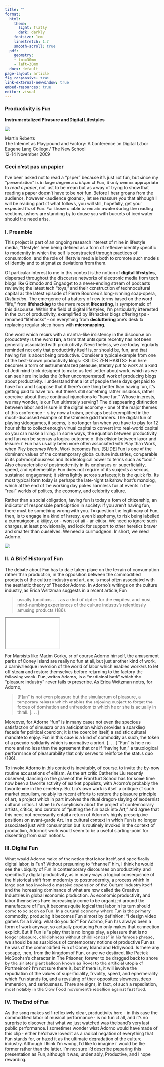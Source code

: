 ```yaml
---
title: ""
format: 
  html:
    theme: 
      light: flatly
      dark: darkly
    fontsize: 1em
    linestretch: 1.7
    smooth-scroll: true 
  pdf:
    geometry:
    - top=30mm
    - left=30mm 
  docx: default
page-layout: article
fig-responsive: true
link-external-newwindow: true
embed-resources: true
editor: visual
---
```


### Productivity is Fun
**Instrumentalized Pleasure and Digital Lifestyles**<br>

::: {layout="[[25,75]]"}
![](img/inertie-polaire-crop.jpg)

Martin Roberts\
The Internet as Playground and Factory: A Conference on Digital Labor\
Eugene Lang College / The New School\
12-14 November 2009
:::

### Ceci n'est pas un papier

I've been asked not to read a "paper" because it's just not fun, but since my "presentation" is in large degree a *critique* of Fun, it only seems appropriate to *read a paper*, not just to be mean but as a way of trying to show that reading a paper doesn't have to be *not* fun. Before I hear groans from the audience, however \<audience groans\>, let me reassure you that although I will be reading part of what follows, you will still, hopefully, get your expected fix of Fun. For those unable to remain awake during the reading sections, ushers are standing by to douse you with buckets of iced water should the need arise.

### I. Preamble

This project is part of an ongoing research interest of mine in lifestyle media, "lifestyle" here being defined as a form of reflexive identity specific to modernity in which the self is constructed through practices of consumption, and the role of lifestyle media is both to promote such models of identity and to stigmatize deviations from them.

Of particular interest to me in this context is the notion of **digital lifestyles**, dispersed throughout the discourse networks of electronic media from tech blogs like Gizmodo and Engadget to a never-ending stream of podcasts reviewing the latest tech "toys," and their construction of technocultural capital as the latest episode of Pierre Bourdieu's long-running soap-opera, *Distinction*. The emergence of a battery of new terms based on the word "life,"<SLIDE> from **lifehacking** to the more recent **lifecasting**, is symptomatic of this discourse. Within the field of digital lifestyles, I'm particularly interested in the cult of productivity, exemplified by lifehacker blogs offering tips - renamed "lifehacks" - on everything from **decluttering** one's desk to replacing regular sleep hours with **micronapping**.

One word which recurs with a mantra-like insistency in the discourse on productivity is the word **fun**, a term that until quite recently has not been generally associated with productivity. Nevertheless, we are today regularly reminded not only that productivity itself is, or should be, fun, and that having fun is about being productive. Consider a typical example from one of the best-known productivity blogs: \<SLIDE: ZEN HABITS\> Fun here becomes a form of instrumentalized pleasure, literally *put to work* as a kind of Jedi mind trick designed to make us feel better about work, which as we can see here includes the (often uncompensated) work of producing blogs about productivity. I understand that a lot of people these days get paid to have fun, and I suppose that if there's one thing better than having fun, it's getting paid to have fun. But there's still something rather insidious, rather coercive, about these continual injunctions to "have fun." Whose interests, we may wonder, is our Fun ultimately serving? The disappearing distinction between labor and leisure in the digital economy - one of the major themes of this conference - is by now a truism, perhaps best exemplified in the much-discussed example of the Chinese gold farmers. The digital fun of playing videogames, it seems, is no longer fun when you have to play for 12 hour shifts to collect enough virtual capital to convert into real-world capital so you can make a living. In some ways, the equation between productivity and fun can be seen as a logical outcome of this elision between labor and leisure: if Fun has usually been more often associated with Play than Work, when Play *becomes* Work, Work becomes Fun. \[SLIDE\] Fun is one of the dominant values of the contemporary global culture industries, comparable in its polymorphousness and its ideological power to terms such as "cool." Also characteristic of postmodernity in its emphases on superficiality, speed, and ephemerality: Fun does not require of its subjects a serious, sustained engagement; it skims lightly across surfaces; it is the quick fix. Its most typical form today is perhaps the late-night talkshow host's monolog, which at the end of the working day pokes harmless fun at events in the "real" worlds of politics, the economy, and celebrity culture.

Rather than a social obligation, having fun is today a form of citizenship, an indicator of responsible participation in society: if you aren't having fun, there must be something wrong with you. To question the legitimacy of Fun, then, is to engage in a kind of heresy, even blasphemy, to risk being labelled a curmudgeon, a killjoy, or - worst of all - an elitist. We need to ignore such charges, at least provisionally, and look for support to other heretics braver and smarter than ourselves. We need a curmudgeon. In short, we need Adorno.

![](img/adorno.jpg)

### II\. A Brief History of Fun

The debate about Fun has to date taken place on the terrain of consumption rather than production, in the opposition between the commodified products of the culture industry and art, and is most often associated with the aesthetic theory of Theodor Adorno. In Adorno's writings on the culture industry, as Erica Weitzman suggests in a recent article, Fun 

>usually functions . . . as a kind of cipher for the emptiest and most mind-numbing experiences of the culture industry's relentlessly amusing products (186). 

<CONEY ISLAND CLIP> 

::: {.column-margin}
<iframe width="175" height="100" src="video/steeplechase-park.m4v"></iframe>
:::

For Marxists like Maxim Gorky, or of course Adorno himself, the amusement parks of Coney Island are really no fun at all, but just another kind of work, a carnivalesque inversion of the world of labor which enables workers to let off steam and restore themselves before returning to the factory the following week. Fun, writes Adorno, is a "medicinal bath" which the "pleasure industry" never fails to prescribe. As Erica Weitzman notes, for Adorno, 

>\[F\]un" is not even pleasure but the simulacrum of pleasure, a temporary release which enables the enjoying subject to forget the forces of domination and unfreedom to which he or she is actually in thrall. \[. . .\] 

Moreover, for Adorno "fun" is in many cases not even the specious satisfaction of simuacra or an anticipation which provides a sparkling facade for political coercion; it is the coercion itself, a sadistic cultural mandate to enjoy. Fun in this case is a kind of commodity as such, the token of a pseudo-solidarity which is normative a priori. \[. . . \] "Fun" is here no more and no less than the agreement that one if "having fun," a tautological performance of pleasurability that only serves to reinforce the status quo (186). 

To invoke Adorno in this context is inevitably, of course, to invite the by-now routine accusations of elitism. As the art critic Catherine Liu recently observed, dancing on the grave of the Frankfurt School has for some time now been a favorite activity of market populists, with Adorno's probably the favorite one in the cemetery. But Liu's own work is itself a critique of such market populism, notably its recent efforts to restore the pleasure principle of art, a project which in part involves the ritual dragon-slaying of modernist cultural critics. I share Liu's scepticism about the project of contemporary artists, critics, and curators of "putting the fun back into Art," and agree that this need not necessarily entail a return of Adorno's highly prescriptive positions on avant-garde Art. In a cultural context in which Fun is no longer associated just with consumption but is routinely invoked in the context of production, Adorno's work would seem to be a useful starting-point for dissenting from such notions.

### III. Digital Fun 
What would Adorno make of the notion that labor itself, and specifically digital labor, is Fun? Without presuming to "channel" him, I think he would see the ubiquity of Fun in contemporary discourses on productivity, and specifically digital productivity, as in many ways a logical consequence of the historical shift from modernity to postmodernity, a process which in large part has involved a massive expansion of the Culture Industry itself and the increasing dominance of what are now called the Creative Industries in global economic production. As economic productivity and labor themselves have increasingly come to be organized around the manufacture of Fun, it becomes quite logical that labor in its turn should come to be seen as Fun. In a cultural economy where Fun is the primary commodity, producing it becomes Fun almost by definition: "I design video games for a living: what do you do?" For Adorno, Fun has always been a form of work anyway, so actually producing Fun only makes that connection explicit. But if Fun is "a play that is no longer play, a pleasure that is no longer pleasure, childishness without childlikeness" in his famous phrase, we should be as suspicious of contemporary notions of productive Fun as he was of the commodified Fun of Coney Island and Hollywood. Is there any escape, then, from the kingdom of Fun, or are we destined, like Patrick McGoohan's character in The Prisoner, forever to be dragged back to shore by the sinister giant balloon known as Rover to the artificial utopia of Portmeirion? I'm not sure there is, but if there is, it will involve the repudiation of the values of superficiality, frivolity, speed, and ephemerality which Fun stands for, and a revaluing of their opposites: slowness, deep immersion, and seriousness. There are signs, in fact, of such a repudiation, most notably in the Slow Food movement's rebellion against fast food. 

### IV. The End of Fun
<SEX PISTOLS CLIP> 
As the song makes self-reflexively clear, productivity here - in this case the commodified labor of musical performance - is no fun at all, and it's no surprise to discover that what we just watched was the band's very last public performance. I sometimes wonder what Adorno would have made of this clip - either he'd have loved it as a radical negation of everything that Fun stands for, or hated it as the ultimate degradation of the culture industry. Although I think I'm wrong, I'd like to imagine it would be the former rather than the latter. I'm not sure I'd describe preparing this presentation as Fun, although it was, undeniably, Productive, and I hope rewarding.
